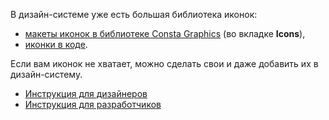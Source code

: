 В дизайн-системе уже есть большая библиотека иконок:

- [макеты иконок в библиотеке Consta Graphics](https://www.figma.com/community/file/855772200870304447) (во вкладке **Icons**),
- [иконки в коде](##LIBS.LIB.STAND/lib:icons/stand:icons-icon-stable).

Если вам иконок не хватает, можно сделать свои и даже добавить их в дизайн-систему.

- [Инструкция для дизайнеров](##LIBS.LIB.STAND.TAB/lib:icons/stand:docs-addicons/tab:design)
- [Инструкция для разработчиков](##LIBS.LIB.STAND.TAB/lib:icons/stand:docs-addicons/tab:dev)
